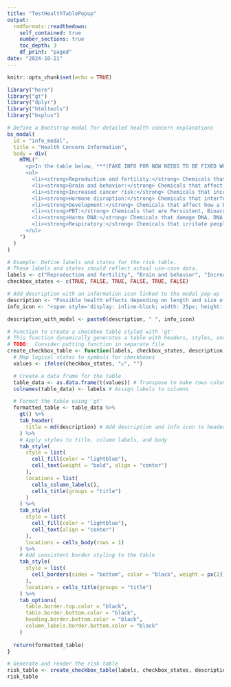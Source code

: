 ```yaml
---
title: "TestHealthTablePopup"
output: 
  rmdformats::readthedown:
    self_contained: true
    number_sections: true
    toc_depth: 3
    df_print: "paged"
date: "2024-10-21"
---
```


```r
knitr::opts_chunk$set(echo = TRUE)

library("here")
library("gt")
library("dplyr")
library("htmltools")
library("bsplus")

```

```r

# Define a Bootstrap modal for detailed health concern explanations
bs_modal(
  id = "info_modal",
  title = "Health Concern Information",
  body = div(
    HTML("
      <p>In the table below, ***(FAKE INFO FOR NOW NEEDS TO BE FIXED WHEN WE DECIDE WHAT HEALTH CONCERNS TO FLAG)*** a checkmark means there is positive evidence that the chemical exposure is linked to the health concern although the required level of exposure or length of exposure that would create a health issue is unknown. An empty box means either there is no data available, or, existing evidence does not support a link.</p>
      <ul>
        <li><strong>Reproduction and fertility:</strong> Chemicals that affect the reproductive system or people’s ability to have children.</li>
        <li><strong>Brain and behavior:</strong> Chemicals that affect the brain, nervous system, or learning and behavior.</li>
        <li><strong>Increased cancer risk:</strong> Chemicals that increase the risk of certain cancers.</li>
        <li><strong>Hormone disruption:</strong> Chemicals that interfere with your body’s natural hormones. Hormones are important for regulating nearly all your body’s systems.</li>
        <li><strong>Development:</strong> Chemicals that affect how a baby grows and develops in childhood.</li>
        <li><strong>PBT:</strong> Chemicals that are Persistent, Bioaccumulative, and Toxic. This means that they are difficult to break down and eliminate from your body and the environment.</li>
        <li><strong>Harms DNA:</strong> Chemicals that damage DNA. DNA contains all the instructions for making your body run.</li>
        <li><strong>Respiratory:</strong> Chemicals that irritate people's lungs and make asthma worse.</li>
      </ul>
    ")
  )
)

```

```r

# Example: Define labels and states for the risk table.
# These labels and states should reflect actual use-case data.
labels <- c("Reproduction and fertility", "Brain and behavior", "Increased Cancer Risk", "Hormone disruption", "Development", "Respiratory")
checkbox_states <- c(TRUE, FALSE, TRUE, FALSE, TRUE, FALSE)

# Add description with an information icon linked to the modal pop-up
description <- "Possible health effects depending on length and size of exposure"
info_icon <- "<span style='display: inline-block; width: 25px; height: 25px; background-color: blue; color: white; font-size: 16px; font-weight: bold; line-height: 25px; text-align: center; border-radius: 50%; cursor: pointer; vertical-align: middle;' data-toggle='modal' data-target='#info_modal' title='Click for more information'>i</span>"

description_with_modal <- paste0(description, " ", info_icon)

# Function to create a checkbox table styled with 'gt'
# This function dynamically generates a table with headers, styles, and optional modal links.
# TODO:  Consider putting function in separate file
create_checkbox_table <- function(labels, checkbox_states, description) {
  # Map logical states to symbols for checkboxes
  values <- ifelse(checkbox_states, "☑", "")

  # Create a data frame for the table
  table_data <- as.data.frame(t(values)) # Transpose to make rows columns
  colnames(table_data) <- labels # Assign labels to columns

  # Format the table using 'gt'
  formatted_table <- table_data %>%
    gt() %>%
    tab_header(
      title = md(description) # Add description and info icon to header
    ) %>%
    # Apply styles to title, column labels, and body
    tab_style(
      style = list(
        cell_fill(color = "lightblue"),
        cell_text(weight = "bold", align = "center")
      ),
      locations = list(
        cells_column_labels(),
        cells_title(groups = "title")
      )
    ) %>%
    tab_style(
      style = list(
        cell_fill(color = "lightblue"),
        cell_text(align = "center")
      ),
      locations = cells_body(rows = 1)
    ) %>%
    # Add consistent border styling to the table
    tab_style(
      style = list(
        cell_borders(sides = "bottom", color = "black", weight = px(2))
      ),
      locations = cells_title(groups = "title")
    ) %>%
    tab_options(
      table.border.top.color = "black",
      table.border.bottom.color = "black",
      heading.border.bottom.color = "black",
      column_labels.border.bottom.color = "black"
    )
  
  return(formatted_table)
}

# Generate and render the risk table
risk_table <- create_checkbox_table(labels, checkbox_states, description_with_modal)
risk_table
```

